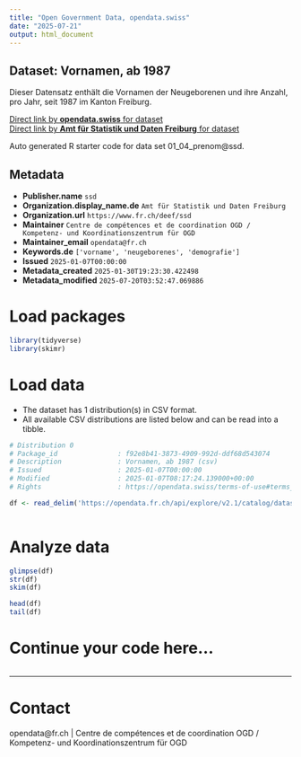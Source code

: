 ```yaml
---
title: "Open Government Data, opendata.swiss"
date: "2025-07-21"
output: html_document
---
```


## Dataset: Vornamen, ab 1987

Dieser Datensatz enthält die Vornamen der Neugeborenen und ihre Anzahl, pro Jahr, seit 1987 im Kanton Freiburg.

[Direct link by **opendata.swiss** for dataset](https://opendata.swiss/de/dataset/vornamen-ab-1987)<br>
[Direct link by **Amt für Statistik und Daten Freiburg** for dataset](https://opendata.fr.ch/explore/dataset/01_04_prenom/)

Auto generated R starter code for data set 01_04_prenom@ssd.

## Metadata

- **Publisher.name** `ssd`
- **Organization.display_name.de** `Amt für Statistik und Daten Freiburg`
- **Organization.url** `https://www.fr.ch/deef/ssd`
- **Maintainer** `Centre de compétences et de coordination OGD / Kompetenz- und Koordinationszentrum für OGD`
- **Maintainer_email** `opendata@fr.ch`
- **Keywords.de** `['vorname', 'neugeborenes', 'demografie']`
- **Issued** `2025-01-07T00:00:00`
- **Metadata_created** `2025-01-30T19:23:30.422498`
- **Metadata_modified** `2025-07-20T03:52:47.069886`


# Load packages

```r

library(tidyverse)
library(skimr)

```

# Load data

-   The dataset has 1 distribution(s) in CSV format.
-   All available CSV distributions are listed below and can be read into a tibble.

```r

# Distribution 0
# Package_id               : f92e8b41-3873-4909-992d-ddf68d543074
# Description              : Vornamen, ab 1987 (csv)
# Issued                   : 2025-01-07T00:00:00
# Modified                 : 2025-01-07T08:17:24.139000+00:00
# Rights                   : https://opendata.swiss/terms-of-use#terms_by

df <- read_delim('https://opendata.fr.ch/api/explore/v2.1/catalog/datasets/01_04_prenom/exports/csv?use_labels=true')



```

# Analyze data

```r

glimpse(df)
str(df)
skim(df)

head(df)
tail(df)

```

# Continue your code here...

```r

```

------------------------------------------------------------------------

# Contact

opendata@fr.ch | Centre de compétences et de coordination OGD / Kompetenz- und Koordinationszentrum für OGD
